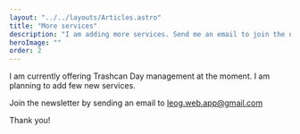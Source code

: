```yaml
---
layout: "../../layouts/Articles.astro"
title: "More services"
description: "I am adding more services. Send me an email to join the newsletter"
heroImage: ""
order: 2
---
```



I am currently offering Trashcan Day management at the moment. I am planning to add few new services.

Join the newsletter by sending an email to <a href="mailto: leog.web.app@gmail.com">leog.web.app@gmail.com</a>

Thank you!
